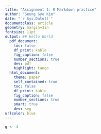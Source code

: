 ```yaml
---
title: "Assignment 1: R Markdown practice"
author: "Seung Gyo Kim"
date: "`r Sys.Date()`"
documentclass: article
geometry: margin=1in
fontsize: 11pt
output: ## Hello World
  pdf_document:
    toc: false
    df_print: kable
    fig_caption: false
    number_sections: true
    dev: pdf
    highlight: tango
  html_document:
    theme: paper
    self_contained: true
    toc: false
    df_print: kable
    fig_caption: false
    number_sections: true
    smart: true
    dev: svg
urlcolor: blue
---
```


```r
g <- 4
```





